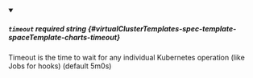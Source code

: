 
<details className="config-field" data-expandable="false" open>
<summary>

##### `timeout` <span className="config-field-required" data-required="false">required</span> <span className="config-field-type">string</span> <span className="config-field-default"></span> <span className="config-field-enum"></span> {#virtualClusterTemplates-spec-template-spaceTemplate-charts-timeout}

Timeout is the time to wait for any individual Kubernetes operation (like Jobs for hooks) (default 5m0s)

</summary>



</details>
